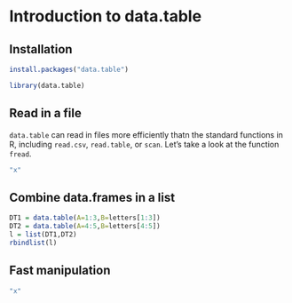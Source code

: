 # Introduction to data.table

## Installation

```r
install.packages("data.table")
```

```r
library(data.table)
```

## Read in a file

`data.table` can read in files more efficiently thatn the standard functions in R, including `read.csv`, `read.table`, or `scan`. Let's take a look at the function `fread`. 

```r
"x"
```

## Combine data.frames in a list

```r
DT1 = data.table(A=1:3,B=letters[1:3])
DT2 = data.table(A=4:5,B=letters[4:5])
l = list(DT1,DT2)
rbindlist(l)
```

## Fast manipulation

```r
"x"
```